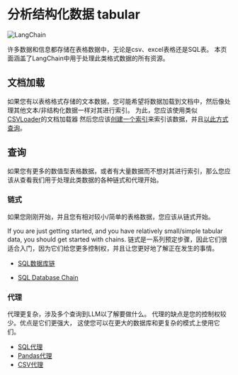 # 分析结构化数据 tabular

![LangChain](https://pica.zhimg.com/50/v2-56e8bbb52aa271012541c1fe1ceb11a2_r.gif 'LangChain中文网')


许多数据和信息都存储在表格数据中，无论是csv、excel表格还是SQL表。
本页面涵盖了LangChain中用于处理此类格式数据的所有资源。

## 文档加载
如果您有以表格格式存储的文本数据，您可能希望将数据加载到文档中，然后像处理其他文本/非结构化数据一样对其进行索引。
为此，您应该使用类似[CSVLoader](/docs/modules/data_connection/document_loaders/how_to/csv.html)的文档加载器
然后您应该[创建一个索引](/docs/modules/data_connection)来索引该数据，并且[以此方式查询](/docs/modules/chains/popular/vector_db_qa.html)。

## 查询
如果您有更多的数值型表格数据，或者有大量数据而不想对其进行索引，那么您应该从查看我们用于处理此类数据的各种链式和代理开始。
### 链式

如果您刚刚开始，并且您有相对较小/简单的表格数据，您应该从链式开始。

If you are just getting started, and you have relatively small/simple tabular data, you should get started with chains.
链式是一系列预定步骤，因此它们很适合入门，因为它们给您更多控制权，并且让您更好地了解正在发生的事情。
- [SQL数据库链](/docs/modules/chains/popular/sqlite.html)

- [SQL Database Chain](/docs/modules/chains/popular/sqlite.html)

### 代理

代理更复杂，涉及多个查询到LLM以了解要做什么。
代理的缺点是您的控制权较少。优点是它们更强大，
这使您可以在更大的数据库和更复杂的模式上使用它们。

- [SQL代理](/docs/modules/agents/toolkits/integrations/sql_database.html)
- [Pandas代理](/docs/modules/agents/toolkits/integrations/pandas.html)
- [CSV代理](/docs/modules/agents/toolkits/integrations/csv.html)
